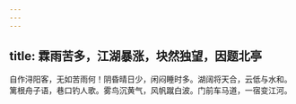 ```yaml
---
---
---
```

title: 霖雨苦多，江湖暴涨，块然独望，因题北亭
---



自作浔阳客，无如苦雨何！阴昏晴日少，闲闷睡时多。湖阔将天合，云低与水和。篱根舟子语，巷口钓人歌。雾鸟沉黄气，风帆蹴白波。门前车马道，一宿变江河。